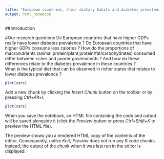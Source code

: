 ```yaml
---
title: "European countries, their dietary habits and diabetes prevalence"
output: html_notebook
---
```

##Introduction 

#Our research questions
Do European countries that have higher GDPs really have lower diabetes prevalence ?  Do European countries that have higher GDPs consume less calories ? How do the proportions of macronutrients (animal protein/plant protein/fat/carbohydrates) consumed differ between richer and poorer governments ? And how do these differences relate to the diabetes prevalence in these countries ?  
 What is the typical diet that can be observed in richer states that relates to lower diabetes prevalence ?

```r
plot(cars)
```

Add a new chunk by clicking the *Insert Chunk* button on the toolbar or by pressing *Ctrl+Alt+I*.
```r
plot(cars)
```
When you save the notebook, an HTML file containing the code and output will be saved alongside it (click the *Preview* button or press *Ctrl+Shift+K* to preview the HTML file).

The preview shows you a rendered HTML copy of the contents of the editor. Consequently, unlike *Knit*, *Preview* does not run any R code chunks. Instead, the output of the chunk when it was last run in the editor is displayed.